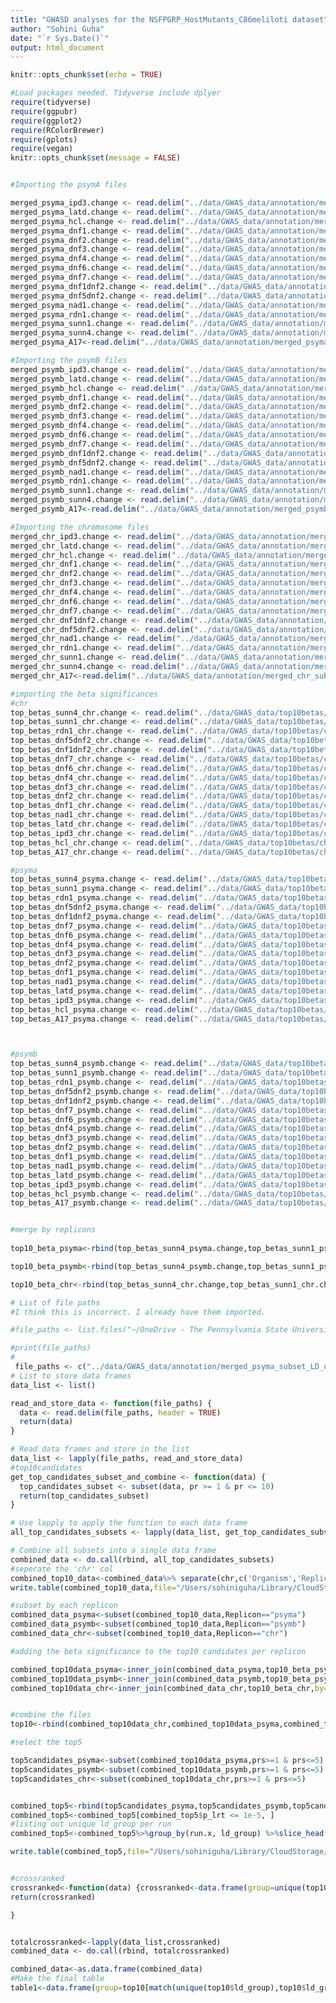```yaml
---
title: "GWASD analyses for the NSFPGRP_HostMutants_C86meliloti dataset"
author: "Sohini Guha"
date: "`r Sys.Date()`"
output: html_document
---
```



```r
knitr::opts_chunk$set(echo = TRUE)

#Load packages needed. Tidyverse include dplyer
require(tidyverse)
require(ggpubr)
require(ggplot2)
require(RColorBrewer)
require(gplots)
require(vegan)
knitr::opts_chunk$set(message = FALSE)



```

```r
#Importing the psymA files

merged_psyma_ipd3.change <- read.delim("../data/GWAS_data/annotation/merged_psyma_subset_LD_ulmm_trait_ipd3.change.tsv", header=TRUE)
merged_psyma_latd.change <- read.delim("../data/GWAS_data/annotation/merged_psyma_subset_LD_ulmm_trait_latd.change.tsv",header=TRUE)
merged_psyma_hcl.change <- read.delim("../data/GWAS_data/annotation/merged_psyma_subset_LD_ulmm_trait_hcl.change.tsv",header=TRUE)
merged_psyma_dnf1.change <- read.delim("../data/GWAS_data/annotation/merged_psyma_subset_LD_ulmm_trait_dnf1.change.tsv",header=TRUE)
merged_psyma_dnf2.change <- read.delim("../data/GWAS_data/annotation/merged_psyma_subset_LD_ulmm_trait_dnf2.change.tsv",header=TRUE)
merged_psyma_dnf3.change <- read.delim("../data/GWAS_data/annotation/merged_psyma_subset_LD_ulmm_trait_dnf3.change.tsv",header=TRUE)
merged_psyma_dnf4.change <- read.delim("../data/GWAS_data/annotation/merged_psyma_subset_LD_ulmm_trait_dnf4.change.tsv",header=TRUE)
merged_psyma_dnf6.change <- read.delim("../data/GWAS_data/annotation/merged_psyma_subset_LD_ulmm_trait_dnf6.change.tsv",header=TRUE)
merged_psyma_dnf7.change <- read.delim("../data/GWAS_data/annotation/merged_psyma_subset_LD_ulmm_trait_dnf7.change.tsv",header=TRUE)
merged_psyma_dnf1dnf2.change <- read.delim("../data/GWAS_data/annotation/merged_psyma_subset_LD_ulmm_trait_dnf5dnf2.change.tsv",header=TRUE)
merged_psyma_dnf5dnf2.change <- read.delim("../data/GWAS_data/annotation/merged_psyma_subset_LD_ulmm_trait_dnf5dnf2.change.tsv",header=TRUE)
merged_psyma_nad1.change <- read.delim("../data/GWAS_data/annotation/merged_psyma_subset_LD_ulmm_trait_nad1change.tsv",header=TRUE)
merged_psyma_rdn1.change <- read.delim("../data/GWAS_data/annotation/merged_psyma_subset_LD_ulmm_trait_rdn1.change.tsv",header=TRUE)
merged_psyma_sunn1.change <- read.delim("../data/GWAS_data/annotation/merged_psyma_subset_LD_ulmm_trait_sunn1.change.tsv",header=TRUE)
merged_psyma_sunn4.change <- read.delim("../data/GWAS_data/annotation/merged_psyma_subset_LD_ulmm_trait_sunn4.change.tsv",header=TRUE)
merged_psyma_A17<-read.delim("../data/GWAS_data/annotation/merged_psyma_subset_LD_ulmm_trait_A17.tsv",header=TRUE)

#Importing the psymB files
merged_psymb_ipd3.change <- read.delim("../data/GWAS_data/annotation/merged_psymb_subset_LD_ulmm_trait_ipd3.change.tsv",header=TRUE)
merged_psymb_latd.change <- read.delim("../data/GWAS_data/annotation/merged_psymb_subset_LD_ulmm_trait_latd.change.tsv",header=TRUE)
merged_psymb_hcl.change <- read.delim("../data/GWAS_data/annotation/merged_psymb_subset_LD_ulmm_trait_hcl.change.tsv",header=TRUE)
merged_psymb_dnf1.change <- read.delim("../data/GWAS_data/annotation/merged_psymb_subset_LD_ulmm_trait_dnf1.change.tsv",header=TRUE)
merged_psymb_dnf2.change <- read.delim("../data/GWAS_data/annotation/merged_psymb_subset_LD_ulmm_trait_dnf2.change.tsv",header=TRUE)
merged_psymb_dnf3.change <- read.delim("../data/GWAS_data/annotation/merged_psymb_subset_LD_ulmm_trait_dnf3.change.tsv",header=TRUE)
merged_psymb_dnf4.change <- read.delim("../data/GWAS_data/annotation/merged_psymb_subset_LD_ulmm_trait_dnf4.change.tsv",header=TRUE)
merged_psymb_dnf6.change <- read.delim("../data/GWAS_data/annotation/merged_psymb_subset_LD_ulmm_trait_dnf6.change.tsv",header=TRUE)
merged_psymb_dnf7.change <- read.delim("../data/GWAS_data/annotation/merged_psymb_subset_LD_ulmm_trait_dnf7.change.tsv",header=TRUE)
merged_psymb_dnf1dnf2.change <- read.delim("../data/GWAS_data/annotation/merged_psymb_subset_LD_ulmm_trait_dnf1dnf2.change.tsv",header=TRUE)
merged_psymb_dnf5dnf2.change <- read.delim("../data/GWAS_data/annotation/merged_psymb_subset_LD_ulmm_trait_dnf5dnf2.change.tsv",header=TRUE)
merged_psymb_nad1.change <- read.delim("../data/GWAS_data/annotation/merged_psymb_subset_LD_ulmm_trait_nad1change.tsv",header=TRUE)
merged_psymb_rdn1.change <- read.delim("../data/GWAS_data/annotation/merged_psymb_subset_LD_ulmm_trait_rdn1.change.tsv",header=TRUE)
merged_psymb_sunn1.change <- read.delim("../data/GWAS_data/annotation/merged_psymb_subset_LD_ulmm_trait_sunn1.change.tsv",header=TRUE)
merged_psymb_sunn4.change <- read.delim("../data/GWAS_data/annotation/merged_psymb_subset_LD_ulmm_trait_sunn4.change.tsv",header=TRUE)
merged_psymb_A17<-read.delim("../data/GWAS_data/annotation/merged_psymb_subset_LD_ulmm_trait_A17.tsv",header=TRUE)

#Importing the chromosome files
merged_chr_ipd3.change <- read.delim("../data/GWAS_data/annotation/merged_chr_subset_LD_ulmm_trait_ipd3.change.tsv",header=TRUE)
merged_chr_latd.change <- read.delim("../data/GWAS_data/annotation/merged_chr_subset_LD_ulmm_trait_latd.change.tsv",header=TRUE)
merged_chr_hcl.change <- read.delim("../data/GWAS_data/annotation/merged_chr_subset_LD_ulmm_trait_hcl.change.tsv",header=TRUE)
merged_chr_dnf1.change <- read.delim("../data/GWAS_data/annotation/merged_chr_subset_LD_ulmm_trait_dnf1.change.tsv",header=TRUE)
merged_chr_dnf2.change <- read.delim("../data/GWAS_data/annotation/merged_chr_subset_LD_ulmm_trait_dnf2.change.tsv",header=TRUE)
merged_chr_dnf3.change <- read.delim("../data/GWAS_data/annotation/merged_chr_subset_LD_ulmm_trait_dnf3.change.tsv",header=TRUE)
merged_chr_dnf4.change <- read.delim("../data/GWAS_data/annotation/merged_chr_subset_LD_ulmm_trait_dnf4.change.tsv",header=TRUE)
merged_chr_dnf6.change <- read.delim("../data/GWAS_data/annotation/merged_chr_subset_LD_ulmm_trait_dnf6.change.tsv",header=TRUE)
merged_chr_dnf7.change <- read.delim("../data/GWAS_data/annotation/merged_chr_subset_LD_ulmm_trait_dnf7.change.tsv",header=TRUE)
merged_chr_dnf1dnf2.change <- read.delim("../data/GWAS_data/annotation/merged_chr_subset_LD_ulmm_trait_dnf1dnf2.change.tsv",header=TRUE)
merged_chr_dnf5dnf2.change <- read.delim("../data/GWAS_data/annotation/merged_chr_subset_LD_ulmm_trait_dnf5dnf2.change.tsv",header=TRUE)
merged_chr_nad1.change <- read.delim("../data/GWAS_data/annotation/merged_chr_subset_LD_ulmm_trait_nad1change.tsv",header=TRUE)
merged_chr_rdn1.change <- read.delim("../data/GWAS_data/annotation/merged_chr_subset_LD_ulmm_trait_rdn1.change.tsv",header=TRUE)
merged_chr_sunn1.change <- read.delim("../data/GWAS_data/annotation/merged_chr_subset_LD_ulmm_trait_sunn1.change.tsv",header=TRUE)
merged_chr_sunn4.change <- read.delim("../data/GWAS_data/annotation/merged_chr_subset_LD_ulmm_trait_sunn4.change.tsv",header=TRUE)
merged_chr_A17<-read.delim("../data/GWAS_data/annotation/merged_chr_subset_LD_ulmm_trait_A17.tsv",header=TRUE)
```

```r
#importing the beta significances
#chr
top_betas_sunn4_chr.change <- read.delim("../data/GWAS_data/top10betas/chr/top_betas_sunn4.change.tsv",header=TRUE)
top_betas_sunn1_chr.change <- read.delim("../data/GWAS_data/top10betas/chr/top_betas_sunn1.change.tsv",header=TRUE)
top_betas_rdn1_chr.change <- read.delim("../data/GWAS_data/top10betas/chr/top_betas_rdn1.change.tsv",header=TRUE)
top_betas_dnf5dnf2_chr.change <- read.delim("../data/GWAS_data/top10betas/chr/top_betas_dnf5dnf2.change.tsv",header=TRUE)
top_betas_dnf1dnf2_chr.change <- read.delim("../data/GWAS_data/top10betas/chr/top_betas_dnf1dnf2.change.tsv",header=TRUE)
top_betas_dnf7_chr.change <- read.delim("../data/GWAS_data/top10betas/chr/top_betas_dnf7.change.tsv",header=TRUE)
top_betas_dnf6_chr.change <- read.delim("../data/GWAS_data/top10betas/chr/top_betas_dnf6.change.tsv",header=TRUE)
top_betas_dnf4_chr.change <- read.delim("../data/GWAS_data/top10betas/chr/top_betas_dnf4.change.tsv",header=TRUE)
top_betas_dnf3_chr.change <- read.delim("../data/GWAS_data/top10betas/chr/top_betas_dnf3.change.tsv",header=TRUE)
top_betas_dnf2_chr.change <- read.delim("../data/GWAS_data/top10betas/chr/top_betas_dnf2.change.tsv",header=TRUE)
top_betas_dnf1_chr.change <- read.delim("../data/GWAS_data/top10betas/chr/top_betas_dnf1.change.tsv",header=TRUE)
top_betas_nad1_chr.change <- read.delim("../data/GWAS_data/top10betas/chr/top_betas_nad1.change.tsv",header=TRUE)
top_betas_latd_chr.change <- read.delim("../data/GWAS_data/top10betas/chr/top_betas_latd.change.tsv",header=TRUE)
top_betas_ipd3_chr.change <- read.delim("../data/GWAS_data/top10betas/chr/top_betas_ipd3.change.tsv",header=TRUE)
top_betas_hcl_chr.change <- read.delim("../data/GWAS_data/top10betas/chr/top_betas_hcl.change.tsv",header=TRUE)
top_betas_A17_chr.change <- read.delim("../data/GWAS_data/top10betas/chr/top_betas_A17.change.tsv",header=TRUE)

#psyma
top_betas_sunn4_psyma.change <- read.delim("../data/GWAS_data/top10betas/psyma/top_betas_sunn4.change.tsv",header=TRUE)
top_betas_sunn1_psyma.change <- read.delim("../data/GWAS_data/top10betas/psyma/top_betas_sunn1.change.tsv",header=TRUE)
top_betas_rdn1_psyma.change <- read.delim("../data/GWAS_data/top10betas/psyma/top_betas_rdn1.change.tsv",header=TRUE)
top_betas_dnf5dnf2_psyma.change <- read.delim("../data/GWAS_data/top10betas/psyma/top_betas_dnf5dnf2.change.tsv",header=TRUE)
top_betas_dnf1dnf2_psyma.change <- read.delim("../data/GWAS_data/top10betas/psyma/top_betas_dnf1dnf2.change.tsv",header=TRUE)
top_betas_dnf7_psyma.change <- read.delim("../data/GWAS_data/top10betas/psyma/top_betas_dnf7.change.tsv",header=TRUE)
top_betas_dnf6_psyma.change <- read.delim("../data/GWAS_data/top10betas/psyma/top_betas_dnf6.change.tsv",header=TRUE)
top_betas_dnf4_psyma.change <- read.delim("../data/GWAS_data/top10betas/psyma/top_betas_dnf4.change.tsv",header=TRUE)
top_betas_dnf3_psyma.change <- read.delim("../data/GWAS_data/top10betas/psyma/top_betas_dnf3.change.tsv",header=TRUE)
top_betas_dnf2_psyma.change <- read.delim("../data/GWAS_data/top10betas/psyma/top_betas_dnf2.change.tsv",header=TRUE)
top_betas_dnf1_psyma.change <- read.delim("../data/GWAS_data/top10betas/psyma/top_betas_dnf1.change.tsv",header=TRUE)
top_betas_nad1_psyma.change <- read.delim("../data/GWAS_data/top10betas/psyma/top_betas_nad1.change.tsv",header=TRUE)
top_betas_latd_psyma.change <- read.delim("../data/GWAS_data/top10betas/psyma/top_betas_latd.change.tsv",header=TRUE)
top_betas_ipd3_psyma.change <- read.delim("../data/GWAS_data/top10betas/psyma/top_betas_ipd3.change.tsv",header=TRUE)
top_betas_hcl_psyma.change <- read.delim("../data/GWAS_data/top10betas/psyma/top_betas_hcl.change.tsv",header=TRUE)
top_betas_A17_psyma.change <- read.delim("../data/GWAS_data/top10betas/psyma/top_betas_A17.change.tsv",header=TRUE)



#psymb
top_betas_sunn4_psymb.change <- read.delim("../data/GWAS_data/top10betas/psymb/top_betas_sunn4.change.tsv",header=TRUE)
top_betas_sunn1_psymb.change <- read.delim("../data/GWAS_data/top10betas/psymb/top_betas_sunn1.change.tsv",header=TRUE)
top_betas_rdn1_psymb.change <- read.delim("../data/GWAS_data/top10betas/psymb/top_betas_rdn1.change.tsv",header=TRUE)
top_betas_dnf5dnf2_psymb.change <- read.delim("../data/GWAS_data/top10betas/psymb/top_betas_dnf5dnf2.change.tsv",header=TRUE)
top_betas_dnf1dnf2_psymb.change <- read.delim("../data/GWAS_data/top10betas/psymb/top_betas_dnf1dnf2.change.tsv",header=TRUE)
top_betas_dnf7_psymb.change <- read.delim("../data/GWAS_data/top10betas/psymb/top_betas_dnf7.change.tsv",header=TRUE)
top_betas_dnf6_psymb.change <- read.delim("../data/GWAS_data/top10betas/psymb/top_betas_dnf6.change.tsv",header=TRUE)
top_betas_dnf4_psymb.change <- read.delim("../data/GWAS_data/top10betas/psymb/top_betas_dnf4.change.tsv",header=TRUE)
top_betas_dnf3_psymb.change <- read.delim("../data/GWAS_data/top10betas/psymb/top_betas_dnf3.change.tsv",header=TRUE)
top_betas_dnf2_psymb.change <- read.delim("../data/GWAS_data/top10betas/psymb/top_betas_dnf2.change.tsv",header=TRUE)
top_betas_dnf1_psymb.change <- read.delim("../data/GWAS_data/top10betas/psymb/top_betas_dnf1.change.tsv",header=TRUE)
top_betas_nad1_psymb.change <- read.delim("../data/GWAS_data/top10betas/psymb/top_betas_nad1.change.tsv",header=TRUE)
top_betas_latd_psymb.change <- read.delim("../data/GWAS_data/top10betas/psymb/top_betas_latd.change.tsv",header=TRUE)
top_betas_ipd3_psymb.change <- read.delim("../data/GWAS_data/top10betas/psymb/top_betas_ipd3.change.tsv",header=TRUE)
top_betas_hcl_psymb.change <- read.delim("../data/GWAS_data/top10betas/psymb/top_betas_hcl.change.tsv",header=TRUE)
top_betas_A17_psymb.change <- read.delim("../data/GWAS_data/top10betas/psymb/top_betas_A17.change.tsv",header=TRUE)


#merge by replicons
 
top10_beta_psyma<-rbind(top_betas_sunn4_psyma.change,top_betas_sunn1_psyma.change,top_betas_rdn1_psyma.change,top_betas_dnf5dnf2_psyma.change,top_betas_dnf1dnf2_psyma.change,top_betas_dnf7_psyma.change,top_betas_dnf6_psyma.change,top_betas_dnf4_psyma.change,top_betas_dnf3_psyma.change,top_betas_dnf2_psyma.change,top_betas_dnf1_psyma.change,top_betas_nad1_psyma.change,top_betas_latd_psyma.change,top_betas_ipd3_psyma.change,top_betas_hcl_psyma.change,top_betas_A17_psyma.change)

top10_beta_psymb<-rbind(top_betas_sunn4_psymb.change,top_betas_sunn1_psymb.change,top_betas_rdn1_psymb.change,top_betas_dnf5dnf2_psymb.change,top_betas_dnf1dnf2_psymb.change,top_betas_dnf7_psymb.change,top_betas_dnf6_psymb.change,top_betas_dnf4_psymb.change,top_betas_dnf3_psymb.change,top_betas_dnf2_psymb.change,top_betas_dnf1_psymb.change,top_betas_nad1_psymb.change,top_betas_latd_psymb.change,top_betas_ipd3_psymb.change,top_betas_hcl_psymb.change,top_betas_A17_psymb.change)

top10_beta_chr<-rbind(top_betas_sunn4_chr.change,top_betas_sunn1_chr.change,top_betas_rdn1_chr.change,top_betas_dnf5dnf2_chr.change,top_betas_dnf1dnf2_chr.change,top_betas_dnf7_chr.change,top_betas_dnf6_chr.change,top_betas_dnf4_chr.change,top_betas_dnf3_chr.change,top_betas_dnf2_chr.change,top_betas_dnf1_chr.change,top_betas_nad1_chr.change,top_betas_latd_chr.change,top_betas_ipd3_chr.change,top_betas_hcl_chr.change,top_betas_A17_chr.change)
```

```r
# List of file paths
#I think this is incorrect. I already have them imported.

#file_paths <- list.files("~/OneDrive - The Pennsylvania State University/Sohini&Liana/GitHub/HostMutants2021_C86meliloti/data/GWAS_data/annotation")

#print(file_paths)
# 
 file_paths <- c("../data/GWAS_data/annotation/merged_psyma_subset_LD_ulmm_trait_ipd3.change.tsv","../data/GWAS_data/annotation/merged_psyma_subset_LD_ulmm_trait_latd.change.tsv","../data/GWAS_data/annotation/merged_psyma_subset_LD_ulmm_trait_hcl.change.tsv","../data/GWAS_data/annotation/merged_psyma_subset_LD_ulmm_trait_dnf1.change.tsv","../data/GWAS_data/annotation/merged_psyma_subset_LD_ulmm_trait_dnf2.change.tsv","../data/GWAS_data/annotation/merged_psyma_subset_LD_ulmm_trait_dnf3.change.tsv","../data/GWAS_data/annotation/merged_psyma_subset_LD_ulmm_trait_dnf4.change.tsv","../data/GWAS_data/annotation/merged_psyma_subset_LD_ulmm_trait_dnf6.change.tsv","../data/GWAS_data/annotation/merged_psyma_subset_LD_ulmm_trait_dnf7.change.tsv","../data/GWAS_data/annotation/merged_psyma_subset_LD_ulmm_trait_dnf5dnf2.change.tsv","../data/GWAS_data/annotation/merged_psyma_subset_LD_ulmm_trait_dnf5dnf2.change.tsv","../data/GWAS_data/annotation/merged_psyma_subset_LD_ulmm_trait_nad1change.tsv","../data/GWAS_data/annotation/merged_psyma_subset_LD_ulmm_trait_rdn1.change.tsv","../data/GWAS_data/annotation/merged_psyma_subset_LD_ulmm_trait_sunn1.change.tsv","../data/GWAS_data/annotation/merged_psyma_subset_LD_ulmm_trait_sunn4.change.tsv","../data/GWAS_data/annotation/merged_psyma_subset_LD_ulmm_trait_A17.tsv","../data/GWAS_data/annotation/merged_psymb_subset_LD_ulmm_trait_ipd3.change.tsv","../data/GWAS_data/annotation/merged_psymb_subset_LD_ulmm_trait_latd.change.tsv","../data/GWAS_data/annotation/merged_psymb_subset_LD_ulmm_trait_hcl.change.tsv","../data/GWAS_data/annotation/merged_psymb_subset_LD_ulmm_trait_dnf1.change.tsv","../data/GWAS_data/annotation/merged_psymb_subset_LD_ulmm_trait_dnf2.change.tsv","../data/GWAS_data/annotation/merged_psymb_subset_LD_ulmm_trait_dnf3.change.tsv","../data/GWAS_data/annotation/merged_psymb_subset_LD_ulmm_trait_dnf4.change.tsv","../data/GWAS_data/annotation/merged_psymb_subset_LD_ulmm_trait_dnf6.change.tsv","../data/GWAS_data/annotation/merged_psymb_subset_LD_ulmm_trait_dnf7.change.tsv","../data/GWAS_data/annotation/merged_psymb_subset_LD_ulmm_trait_dnf1dnf2.change.tsv","../data/GWAS_data/annotation/merged_psymb_subset_LD_ulmm_trait_dnf5dnf2.change.tsv","../data/GWAS_data/annotation/merged_psymb_subset_LD_ulmm_trait_nad1change.tsv","../data/GWAS_data/annotation/merged_psymb_subset_LD_ulmm_trait_rdn1.change.tsv","../data/GWAS_data/annotation/merged_psymb_subset_LD_ulmm_trait_sunn1.change.tsv","../data/GWAS_data/annotation/merged_psymb_subset_LD_ulmm_trait_sunn4.change.tsv","../data/GWAS_data/annotation/merged_psymb_subset_LD_ulmm_trait_A17.tsv","../data/GWAS_data/annotation/merged_chr_subset_LD_ulmm_trait_ipd3.change.tsv","../data/GWAS_data/annotation/merged_chr_subset_LD_ulmm_trait_latd.change.tsv","../data/GWAS_data/annotation/merged_chr_subset_LD_ulmm_trait_hcl.change.tsv","../data/GWAS_data/annotation/merged_chr_subset_LD_ulmm_trait_dnf1.change.tsv","../data/GWAS_data/annotation/merged_chr_subset_LD_ulmm_trait_dnf2.change.tsv","../data/GWAS_data/annotation/merged_chr_subset_LD_ulmm_trait_dnf3.change.tsv","../data/GWAS_data/annotation/merged_chr_subset_LD_ulmm_trait_dnf4.change.tsv","../data/GWAS_data/annotation/merged_chr_subset_LD_ulmm_trait_dnf6.change.tsv","../data/GWAS_data/annotation/merged_chr_subset_LD_ulmm_trait_dnf7.change.tsv","../data/GWAS_data/annotation/merged_chr_subset_LD_ulmm_trait_dnf1dnf2.change.tsv","../data/GWAS_data/annotation/merged_chr_subset_LD_ulmm_trait_dnf5dnf2.change.tsv","../data/GWAS_data/annotation/merged_chr_subset_LD_ulmm_trait_nad1change.tsv","../data/GWAS_data/annotation/merged_chr_subset_LD_ulmm_trait_rdn1.change.tsv","../data/GWAS_data/annotation/merged_chr_subset_LD_ulmm_trait_sunn1.change.tsv","../data/GWAS_data/annotation/merged_chr_subset_LD_ulmm_trait_sunn4.change.tsv","../data/GWAS_data/annotation/merged_chr_subset_LD_ulmm_trait_A17.tsv") #shorter 
# List to store data frames
data_list <- list()

read_and_store_data <- function(file_paths) {
  data <- read.delim(file_paths, header = TRUE)
  return(data)
}

# Read data frames and store in the list
data_list <- lapply(file_paths, read_and_store_data)
#top10candidates
get_top_candidates_subset_and_combine <- function(data) {
  top_candidates_subset <- subset(data, pr >= 1 & pr <= 10)
  return(top_candidates_subset)
}

# Use lapply to apply the function to each data frame
all_top_candidates_subsets <- lapply(data_list, get_top_candidates_subset_and_combine)

# Combine all subsets into a single data frame
combined_data <- do.call(rbind, all_top_candidates_subsets)
#seperate the 'chr' col
combined_top10_data<-combined_data%>% separate(chr,c('Organism','Replicon'))
write.table(combined_top10_data,file="/Users/sohiniguha/Library/CloudStorage/OneDrive-ThePennsylvaniaStateUniversity/Sohini&Liana/GitHub/HostMutants2021_C86meliloti/tables/top10candidates.tsv",sep = "\t",row.names = FALSE)

#subset by each replicon
combined_data_psyma<-subset(combined_top10_data,Replicon=="psyma")
combined_data_psymb<-subset(combined_top10_data,Replicon=="psymb")
combined_data_chr<-subset(combined_top10_data,Replicon=="chr")

#adding the beta significance to the top10 candidates per replicon

combined_top10data_psyma<-inner_join(combined_data_psyma,top10_beta_psyma,by="ldg")
combined_top10data_psymb<-inner_join(combined_data_psymb,top10_beta_psymb,by="ldg")
combined_top10data_chr<-inner_join(combined_data_chr,top10_beta_chr,by="ldg")


#combine the files
top10<-rbind(combined_top10data_chr,combined_top10data_psyma,combined_top10data_psymb)

#select the top5

top5candidates_psyma<-subset(combined_top10data_psyma,prs>=1 & prs<=5)
top5candidates_psymb<-subset(combined_top10data_psymb,prs>=1 & prs<=5)
top5candidates_chr<-subset(combined_top10data_chr,prs>=1 & prs<=5)


combined_top5<-rbind(top5candidates_psyma,top5candidates_psymb,top5candidates_chr)
combined_top5<-combined_top5[combined_top5$p_lrt <= 1e-5, ]
#listing out unique ld_group per run
combined_top5<-combined_top5%>%group_by(run.x, ld_group) %>%slice_head(n = 1) %>% rename(beta=beta.x,run=run.x)%>% select(-"beta.y",-"run.y",-"replicon",-"chr")

write.table(combined_top5,file="/Users/sohiniguha/Library/CloudStorage/OneDrive-ThePennsylvaniaStateUniversity/Sohini&Liana/GitHub/HostMutants2021_C86meliloti/tables/top5candidates.tsv",sep = "\t",row.names = FALSE)



```

```r

#crossranked
crossranked<-function(data) {crossranked<-data.frame(group=unique(top10$ld_group),pr=top10[match(unique(top10$ld_group),top10$ld_group),]$pr,Location= top10[match(unique(top10$ld_group),top10$ld_group),]$chr,Pval=top10[match(unique(top10$ld_group),top10$ld_group),]$p_lrt,Beta=top10[match(unique(top10$ld_group),top10$ld_group),]$beta.x,Br=top10[match(unique(top10$ld_group),top10$ld_group),]$br,data[match(unique(top10$ld_group),data$ld_group),]$pr,Description=top10[match(unique(top10$ld_group),top10$ld_group),]$description)
return(crossranked)

}


totalcrossranked<-lapply(data_list,crossranked)
combined_data <- do.call(rbind, totalcrossranked)

combined_data<-as.data.frame(combined_data)
#Make the final table
table1<-data.frame(group=top10[match(unique(top10$ld_group),top10$ld_group),]$ld_group,pr=top10[match(unique(top10$ld_group),top10$ld_group),]$pr,Location= top10[match(unique(top10$ld_group),top10$ld_group),]$chr,Pval=top10[match(unique(top10$ld_group),top10$ld_group),]$p_lrt,Beta=top10[match(unique(top10$ld_group),top10$ld_group),]$beta.x,Br=top10[match(unique(top10$ld_group),top10$ld_group),]$br,Description=top10[match(unique(top10$ld_group),top10$ld_group),]$description)




```


